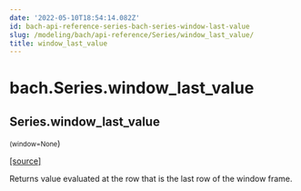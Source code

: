 ```yaml
---
date: '2022-05-10T18:54:14.082Z'
id: bach-api-reference-series-bach-series-window-last-value
slug: /modeling/bach/api-reference/Series/window_last_value/
title: window_last_value
---
```


# bach.Series.window_last_value

<div className="method">

## <span className="additional-name">Series.</span><span className="name">window_last_value</span>

<small className="parameter-list">(<span className="parameter" id="window">window=None</span></small>)


&#8203;<span className="view-source">[[source]](https://github.com/objectiv/objectiv-analytics/blob/main/bach/bach/series/series.py)</span>

<div className="content">

Returns value evaluated at the row that is the last row of the window frame.


</div>


</div>
